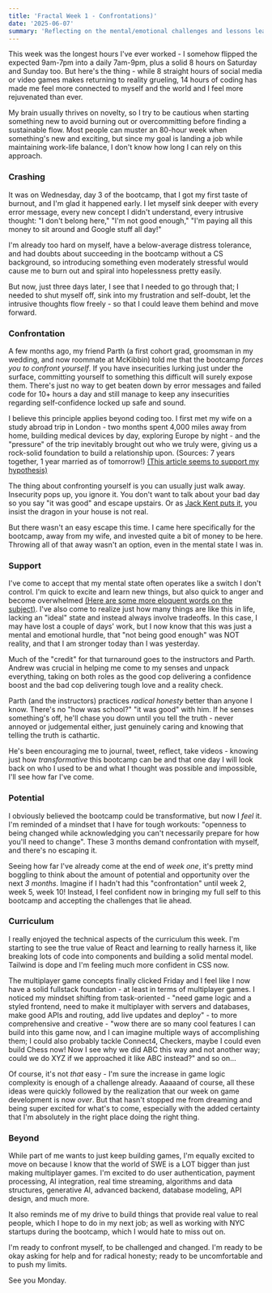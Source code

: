 ```yaml
---
title: 'Fractal Week 1 - Confrontations)'
date: '2025-06-07'
summary: 'Reflecting on the mental/emotional challenges and lessons learned from my first week at Fractal's Bootcamp in NYC'
---
```


This week was the longest hours I've ever worked - I somehow flipped the expected 9am-7pm into a daily 7am-9pm, plus a solid 8 hours on Saturday and Sunday too. But here's the thing - while 8 straight hours of social media or video games makes returning to reality grueling, 14 hours of coding has made me feel more connected to myself and the world and I feel more rejuvenated than ever.

My brain usually thrives on novelty, so I try to be cautious when starting something new to avoid burning out or overcommitting before finding a sustainable flow. Most people can muster an 80-hour week when something's new and exciting, but since my goal is landing a job while maintaining work-life balance, I don't know how long I can rely on this approach.

### Crashing

It was on Wednesday, day 3 of the bootcamp, that I got my first taste of burnout, and I'm glad it happened early. I let myself sink deeper with every error message, every new concept I didn't understand, every intrusive thought: "I don't belong here," "I'm not good enough," "I'm paying all this money to sit around and Google stuff all day!"

I'm already too hard on myself, have a below-average distress tolerance, and had doubts about succeeding in the bootcamp without a CS background, so introducing something even moderately stressful would cause me to burn out and spiral into hopelessness pretty easily. 

But now, just three days later, I see that I needed to go through that; I needed to shut myself off, sink into my frustration and self-doubt, let the intrusive thoughts flow freely - so that I could leave them behind and move forward. 

### Confrontation

A few months ago, my friend Parth (a first cohort grad, groomsman in my wedding, and now roommate at McKibbin) told me that the bootcamp *forces you to confront yourself*. If you have insecurities lurking just under the surface, committing yourself to something this difficult will surely expose them. There's just no way to get beaten down by error messages and failed code for 10+ hours a day and still manage to keep any insecurities regarding self-confidence locked up safe and sound. 

I believe this principle applies beyond coding too. I first met my wife on a study abroad trip in London - two months spent 4,000 miles away from home, building medical devices by day, exploring Europe by night - and the "pressure" of the trip inevitably brought out who we truly were, giving us a rock-solid foundation to build a relationship upon. (Sources: 7 years together, 1 year married as of tomorrow!) [(This article seems to support my hypothesis)](https://www.psychologytoday.com/us/blog/happy-trails/201411/if-you-really-want-to-get-to-know-a-person)

The thing about confronting yourself is you can usually just walk away. Insecurity pops up, you ignore it. You don't want to talk about your bad day so you say "it was good" and escape upstairs. Or as [Jack Kent puts it](https://www.goodreads.com/quotes/10070625-there-is-a-story-for-children-there-s-no-such-thing), you insist the dragon in your house is not real.

But there wasn't an easy escape this time. I came here specifically for the bootcamp, away from my wife, and invested quite a bit of money to be here. Throwing all of that away wasn't an option, even in the mental state I was in. 

### Support

I've come to accept that my mental state often operates like a switch I don't control. I'm quick to excite and learn new things, but also quick to anger and become overwhelmed [(Here are some more eloquent words on the subject)](https://portfolio-starter-kit-two-beta.vercel.app/blog/work). I've also come to realize just how many things are like this in life, lacking an "ideal" state and instead always involve tradeoffs. In this case, I may have lost a couple of days' work, but I now know that this was just a mental and emotional hurdle, that "not being good enough" was NOT reality, and that I am stronger today than I was yesterday. 

Much of the "credit" for that turnaround goes to the instructors and Parth. Andrew was crucial in helping me come to my senses and unpack everything, taking on both roles as the good cop delivering a confidence boost and the bad cop delivering tough love and a reality check.

Parth (and the instructors) practices *radical honesty* better than anyone I know. There's no "how was school?" "it was good" with him. If he senses something's off, he'll chase you down until you tell the truth - never annoyed or judgemental either, just genuinely caring and knowing that telling the truth is cathartic. 

He's been encouraging me to journal, tweet, reflect, take videos - knowing just how *transformative* this bootcamp can be and that one day I will look back on who I used to be and what I thought was possible and impossible, I'll see how far I've come. 

### Potential

I obviously believed the bootcamp could be transformative, but now I *feel* it. I'm reminded of a mindset that I have for tough workouts: "openness to being changed while acknowledging you can't necessarily prepare for how you'll need to change". These 3 months demand confrontation with myself, and there's no escaping it.

Seeing how far I've already come at the end of *week one*, it's pretty mind boggling to think about the amount of potential and opportunity over the next *3 months*. Imagine if I hadn't had this "confrontation" until week 2, week 5, week 10! Instead, I feel confident now in bringing my full self to this bootcamp and accepting the challenges that lie ahead.

### Curriculum

I really enjoyed the technical aspects of the curriculum this week. I'm starting to see the true value of React and learning to really harness it, like breaking lots of code into components and building a solid mental model. Tailwind is dope and I'm feeling much more confident in CSS now. 

The multiplayer game concepts finally clicked Friday and I feel like I now have a solid fullstack foundation - at least in terms of multiplayer games. I noticed my mindset shifting from task-oriented - "need game logic and a styled frontend, need to make it multiplayer with servers and databases, make good APIs and routing, add live updates and deploy" - to more comprehensive and creative - "wow there are so many cool features I can build into this game now, and I can imagine multiple ways of accomplishing them; I could also probably tackle Connect4, Checkers, maybe I could even build Chess now! Now I see why we did ABC this way and not another way; could we do XYZ if we approached it like ABC instead?" and so on...

Of course, it's not *that* easy - I'm sure the increase in game logic complexity is enough of a challenge already. Aaaaand of course, all these ideas were quickly followed by the realization that our week on game development is now *over*. But that hasn't stopped me from dreaming and being super excited for what's to come, especially with the added certainty that I'm absolutely in the right place doing the right thing. 

### Beyond

While part of me wants to just keep building games, I'm equally excited to move on because I know that the world of SWE is a LOT bigger than just making multiplayer games. I'm excited to do user authentication, payment processing, AI integration, real time streaming, algorithms and data structures, generative AI, advanced backend, database modeling, API design, and much more. 

It also reminds me of my drive to build things that provide real value to real people, which I hope to do in my next job; as well as working with NYC startups during the bootcamp, which I would hate to miss out on. 

I'm ready to confront myself, to be challenged and changed. I'm ready to be okay asking for help and for radical honesty; ready to be uncomfortable and to push my limits.

See you Monday.
